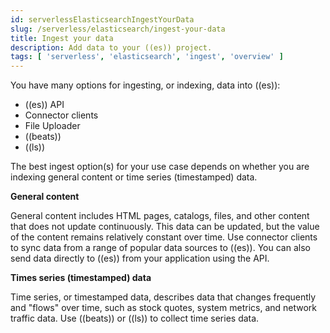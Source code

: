 ```yaml
---
id: serverlessElasticsearchIngestYourData
slug: /serverless/elasticsearch/ingest-your-data
title: Ingest your data
description: Add data to your ((es)) project.
tags: [ 'serverless', 'elasticsearch', 'ingest', 'overview' ]
---
```


<DocBadge template="technical preview" />
You have many options for ingesting, or indexing, data into ((es)):

- <DocLink id="serverlessElasticsearchIngestDataThroughApi">((es)) API</DocLink>
- <DocLink id="serverlessElasticsearchIngestDataThroughIntegrationsConnectorClient">Connector clients</DocLink>
- <DocLink id="serverlessElasticsearchIngestDataFileUpload">File Uploader</DocLink>
- <DocLink id="serverlessElasticsearchIngestDataThroughBeats">((beats))</DocLink>
- <DocLink id="serverlessElasticsearchIngestDataThroughLogstash">((ls))</DocLink>

The best ingest option(s) for your use case depends on whether you are indexing general content or time series (timestamped) data.

**General content**

General content includes HTML pages, catalogs, files, and other content that does not update continuously.
This data can be updated, but the value of the content remains relatively constant over time.
Use connector clients to sync data from a range of popular data sources to ((es)).
You can also send data directly to ((es)) from your application using the API.

**Times series (timestamped) data**

Time series, or timestamped data, describes data that changes frequently and "flows" over time, such as stock quotes, system metrics, and network traffic data.
Use ((beats)) or ((ls)) to collect time series data.
